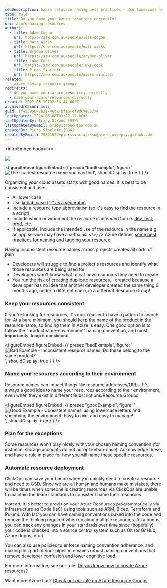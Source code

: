 ```yaml
---
seoDescription: Azure resource naming best practices - Use lowercase letters, kebab case, and include environment details to ensure consistency and ease of management.
type: rule
title: Do you name your Azure resources correctly?
uri: azure-naming-resources
authors:
  - title: Adam Cogan
    url: https://ssw.com.au/people/adam-cogan
  - title: Matt Wicks
    url: https://ssw.com.au/people/matt-wicks
  - title: Bryden Oliver
    url: https://ssw.com.au/people/bryden-oliver
  - title: Luke Cook
    url: https://ssw.com.au/people/luke-cook
  - title: Piers Sinclair
    url: https://ssw.com.au/people/piers-sinclair
related:
  - azure-naming-resource-groups
redirects:
  - do-you-name-your-azure-resources-correctly
  - name-your-azure-resources-correctly
created: 2022-05-19T02:54:44.000Z
archivedreason: null
guid: ff423950-2e2e-46b2-bfa5-ef9d69e83774
lastUpdated: 2024-06-08T03:27:17.000Z
lastUpdatedBy: Brady Stroud [SSW]
lastUpdatedByEmail: bradystroud@ssw.com.au
createdBy: Piers Sinclair [SSW]
createdByEmail: 79821522+pierssinclairssw@users.noreply.github.com
---
```


<introEmbed
  body={<>
<introYoutube url="https://www.youtube.com/embed/sFpcaDicRlA" description="Video: Hear from Luke Cook about how organizing your cloud assets starts with good names and consistency!" />

![](/uploads/rules/azure-naming-resources/icon-naming-azure.png)

<figureEmbed figureEmbed={{
  preset: "badExample",
  figure: '![The scariest resource name you can find](/uploads/rules/azure-naming-resources/kv-bad-name.jpg)',
  shouldDisplay: true
} } />


Organizing your cloud assets starts with good names. It is best to be consistent and use:

* All lower case
* Use [kebab case (“-“ as a separator)](/use-dashes-in-urls)
* Include a [resource type abbreviation](https://docs.microsoft.com/en-us/azure/cloud-adoption-framework/ready/azure-best-practices/resource-abbreviations?WT.mc_id=AZ-MVP-33518) (so it's easy to find the resource in a script)
* Include which environment the resource is intended for i.e. [dev, test, prod, etc.](/do-you-have-separate-development-testing-and-production-environments)
* If applicable, include the intended use of the resource in the name e.g. an app service may have a suffix _api_
  </>}
/>
Azure defines [some best practices for naming and tagging your resource](https://docs.microsoft.com/en-us/azure/cloud-adoption-framework/ready/azure-best-practices/naming-and-tagging?WT.mc_id=AZ-MVP-33518).

Having inconsistent resource names across projects creates all sorts of pain

* Developers will struggle to find a project's resources and identify what those resources are being used for
* Developers won't know what to call new resources they need to create.
* You run the risk of creating duplicate resources... created because a developer has no idea that another developer created the same thing 6 months ago, under a different name, in a different Resource Group!

### Keep your resources consistent

If you're looking for resources, it's much easier to have a pattern to search for. At a bare minimum, you should keep the name of the product in the resource name, so finding them in Azure is easy. One good option is to follow the "productname-environment" naming convention, and most importantly: keep it consistent!

<figureEmbed figureEmbed={{
  preset: "badExample",
  figure: '![Bad Example - Inconsistent resource names. Do these belong to the same product?](/uploads/rules/azure-naming-resources/bad-azure-name-example-1.png)',
  shouldDisplay: true
} } />


### Name your resources according to their environment

Resource names can impact things like resource addresses/URLs. It's always a good idea to name your resources according to their environment, even when they exist in different Subscriptions/Resource Groups.

<figureEmbed figureEmbed={{
  preset: "goodExample",
  figure: '![Good Example - Consistent names, using lowercase letters and specifying the environment. Easy to find, and easy to manage!](/uploads/rules/azure-naming-resources/better-example.png)',
  shouldDisplay: true
} } />


### Plan for the exceptions

Some resources won't play nicely with your chosen naming convention (for instance, storage accounts do not accept kebab-case). Acknowledge these, and have a rule in place for how you will name these specific resources.

### Automate resource deployment

ClickOps can save your bacon when you quickly need to create a resource and need to GSD. Since we are all human and humans make mistakes, there will be times when someone is creating resources via ClickOps are unable to maintain the team standards to consistent name their resources.

Instead, it is better to provision your Azure Resources programmatically via Infrastructure as Code (IaC) using tools such as ARM, Bicep, Terraform and Pulumi. With IaC you can have naming conventions baked into the code and remove the thinking required when creating multiple resources. As a bonus, you can track any changes in your standards over time since (hopefully) your code is checked into a source control system such as Git (or GitHub, Azure Repos, etc.).

You can also use policies to enforce naming convention adherance, and making this part of your pipeline ensures robust naming conventions that remove developer confusion and lower cognitive load.

For more information, see our rule: [Do you know how to create Azure resources?](/azure-resources-creating)

Want more Azure tips? [Check out our rule on Azure Resource Groups](/azure-naming-resource-groups).
